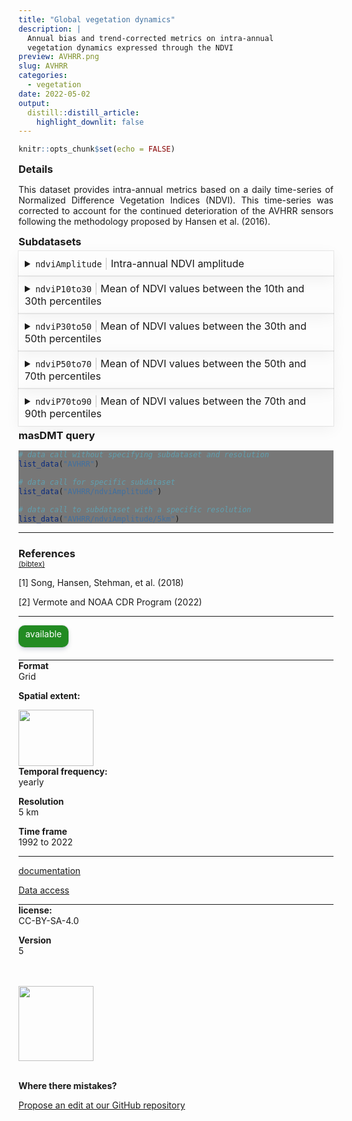 ```yaml
---
title: "Global vegetation dynamics"
description: |
  Annual bias and trend-corrected metrics on intra-annual 
  vegetation dynamics expressed through the NDVI
preview: AVHRR.png
slug: AVHRR
categories:
  - vegetation
date: 2022-05-02
output:
  distill::distill_article:
    highlight_downlit: false
---
```

  
```r
knitr::opts_chunk$set(echo = FALSE)
```

<div style="width=80%;margin-top:0;margin-bottom:0;">
<h3 style="margin-top:5;margin-bottom:5;">Details</h3>
<p align="justify">
This dataset  provides intra-annual metrics based on a daily time-series of Normalized Difference Vegetation Indices (NDVI). This time-series was corrected to account for the continued deterioration of the AVHRR sensors following the methodology proposed by Hansen et al. (2016).
</p>

<h3 style="margin-top:5;margin-bottom:5;">Subdatasets</h3>
<details style='cursor:pointer;border:none;box-shadow: rgba(0, 0, 0, 0.05) 0px 6px 24px 0px, rgba(0, 0, 0, 0.08) 0px 0px 0px 1px;padding:10px;margin:0;'>
<summary style="font-size:16px;">`ndviAmplitude`<span style="color:#C8C8C8;"> | </span>Intra-annual NDVI amplitude</summary>
<hr style="margin-top:0;margin-bottom:20px;">
|content|description|
|-------|-----------|
</details>
<details style='cursor:pointer;border:none;box-shadow: rgba(0, 0, 0, 0.05) 0px 6px 24px 0px, rgba(0, 0, 0, 0.08) 0px 0px 0px 1px;padding:10px;margin:0;'>
<summary style="font-size:16px;">`ndviP10to30`<span style="color:#C8C8C8;"> | </span>Mean of NDVI values between the 10th and 30th percentiles</summary>
<hr style="margin-top:0;margin-bottom:20px;">
|content|description|
|-------|-----------|
|value_range|-1...1|
</details>
<details style='cursor:pointer;border:none;box-shadow: rgba(0, 0, 0, 0.05) 0px 6px 24px 0px, rgba(0, 0, 0, 0.08) 0px 0px 0px 1px;padding:10px;margin:0;'>
<summary style="font-size:16px;">`ndviP30to50`<span style="color:#C8C8C8;"> | </span>Mean of NDVI values between the 30th and 50th percentiles</summary>
<hr style="margin-top:0;margin-bottom:20px;">
|content|description|
|-------|-----------|
|value_range|-1...1|
</details>
<details style='cursor:pointer;border:none;box-shadow: rgba(0, 0, 0, 0.05) 0px 6px 24px 0px, rgba(0, 0, 0, 0.08) 0px 0px 0px 1px;padding:10px;margin:0;'>
<summary style="font-size:16px;">`ndviP50to70`<span style="color:#C8C8C8;"> | </span>Mean of NDVI values between the 50th and 70th percentiles</summary>
<hr style="margin-top:0;margin-bottom:20px;">
|content|description|
|-------|-----------|
|value_range|-1...1|
</details>
<details style='cursor:pointer;border:none;box-shadow: rgba(0, 0, 0, 0.05) 0px 6px 24px 0px, rgba(0, 0, 0, 0.08) 0px 0px 0px 1px;padding:10px;margin:0;'>
<summary style="font-size:16px;">`ndviP70to90`<span style="color:#C8C8C8;"> | </span>Mean of NDVI values between the 70th and 90th percentiles</summary>
<hr style="margin-top:0;margin-bottom:20px;">
|content|description|
|-------|-----------|
|value_range|-1...1|
</details>
<h3 style="margin-top:5;margin-bottom:5;">masDMT query</h3>
<div style="width=80%;margin-top:5;margin-bottom:5;background-color:#777777;">
```r
# data call without specifying subdataset and resolution
list_data("AVHRR")

# data call for specific subdataset 
list_data("AVHRR/ndviAmplitude")

# data call to subdataset with a specific resolution
list_data("AVHRR/ndviAmplitude/5km")
```
</div>
<hr style="margin-top:0;margin-bottom:0;">
<h3 style="margin-bottom:0;">References</h3>
<p style='margin-top:0;margin-bottom:5;'>
             <a target='_blank' href='https://raw.githubusercontent.com/data-catalog/main/_posts/AVHRR/AVHRR.bib' download='AVHRR/AVHRR.bibtex'><small>(bibtex)</small></a></p>
<p>[1] Song, Hansen, Stehman, et al. (2018)</p>
<p>[2] Vermote and NOAA CDR Program (2022)</p>
<hr>
</div>

<aside>
<p style="padding:5px;margin-top:0;margin-bottom:20px;border-radius:10px;text-align:center;background:#228B22;color:#ffffff;height:25px;width:70px;box-shadow: rgba(9, 30, 66, 0.25) 0px 4px 8px -2px, rgba(9, 30, 66, 0.08) 0px 0px 0px 1px;">available</p>
<hr style="margin-top:0;margin-bottom:0;">
<p style="margin-top:0;margin-bottom:0;">**Format**</p>
<p style="margin-top:0;">Grid</p>
<p style="margin-top:0;">**Spatial extent:**</p>
<img src="_extent.png" width=120, height=90>
<p style="margin-top:0;margin-bottom:0;">**Temporal frequency:**</p>
<p style="margin-top:0;">yearly</p>
<p style="margin-top:0;margin-bottom:0;">**Resolution**</p>
<p style="margin-top:0;">5 km</p>
<p style="margin-top:0;margin-bottom:0;">**Time frame**</p>
<p style="margin-top:0;">1992 to 2022</p>
<hr style="margin-top:0;margin-bottom:0;">
<p><p style='margin-top:0;margin-bottom:0;'><a style="margin:0;padding:0;" href="mailto:carsten.meyer@idiv.de?subject=Data information request: ">documentation</a></p></p>
<p><p style='margin-top:0;margin-bottom:0;'><a style="margin:0;padding:0;" href="mailto:carsten.meyer@idiv.de?subject=Data access request: ">Data access</a></p></p>
<hr style="margin-top:0;margin-bottom:0;">
<p style="margin-top:0;margin-bottom:0;">**license:**</p>
<p style="margin-top:0;">CC-BY-SA-4.0</p>
<p style="margin-top:0;margin-bottom:0;">**Version**</p>
<p style="margin-top:0;">5</p>
<br>
<br>
<img src="https://raw.githubusercontent.com/macroecology-society/masDMT/master/docs/sidebar_credits.png" width="120;">
<br>
<br>
<p style="margin-bottom:0;padding:0;">**Where there  mistakes?**</p>
<p><a href='https://github.com/macroecology-society/data-catalog/tree/main/_posts/AVHRR/AVHRR.yml'>Propose an edit at our GitHub repository</a></p>
</aside>
